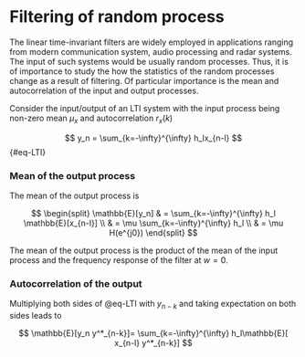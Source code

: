 # Filtering of random process

The linear time-invariant filters are widely employed in applications ranging from modern communication system, audio processing and radar systems. The input of such systems would be usually random processes. Thus, it is of importance to study the how the statistics of the random processes change as a result of filtering. Of particular importance is the mean and autocorrelation of the input and output processes.

Consider the input/output of an LTI system with the input process being non-zero mean $\mu_x$ and autocorrelation $r_x(k)$

$$
y_n = \sum_{k=-\infty}^{\infty} h_lx_{n-l}
$$ {#eq-LTI}

### Mean of the output process

The mean of the output process is

$$
\begin{split}
\mathbb{E}[y_n] & = \sum_{k=-\infty}^{\infty} h_l \mathbb{E}[x_{n-l}] \\
& = \mu \sum_{k=-\infty}^{\infty} h_l  \\
& = \mu H(e^{j0})
\end{split}
$$

The mean of the output process is the product of the mean of the input process and the frequency response of the filter at $w=0$.

### Autocorrelation of the output 

Multiplying both sides of @eq-LTI with $y_{n-k}$ and taking expectation on both sides leads to

$$
\mathbb{E}[y_n y^*_{n-k}]= \sum_{k=-\infty}^{\infty} h_l\mathbb{E}[ x_{n-l} y^*_{n-k}] 
$$
